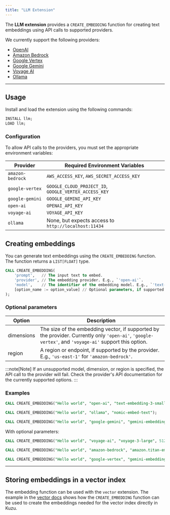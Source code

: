 ```yaml
---
title: "LLM Extension"
---
```


The **LLM extension** provides a `CREATE_EMBEDDING` function for creating text embeddings using API calls to supported providers.

We currently support the following providers:

* [OpenAI](https://platform.openai.com/docs/guides/embeddings)
* [Amazon Bedrock](https://docs.aws.amazon.com/bedrock/latest/userguide/titan-embedding-models.html)
* [Google Vertex](https://cloud.google.com/vertex-ai/generative-ai/docs/embeddings/get-text-embeddings)
* [Google Gemini](https://ai.google.dev/gemini-api/docs/embeddings)
* [Voyage AI](https://docs.voyageai.com/docs/embeddings)
* [Ollama](https://ollama.com/blog/embedding-models)
---

## Usage

Install and load the extension using the following commands:

```sql
INSTALL llm;
LOAD llm;
```

### Configuration

To allow API calls to the providers, you must set the appropriate environment variables:

| Provider | Required Environment Variables |
| --- | --- |
| `amazon-bedrock` | `AWS_ACCESS_KEY`, `AWS_SECRET_ACCESS_KEY` |
| `google-vertex` | `GOOGLE_CLOUD_PROJECT_ID`, `GOOGLE_VERTEX_ACCESS_KEY` |
| `google-gemini` | `GOOGLE_GEMINI_API_KEY` |
| `open-ai` | `OPENAI_API_KEY` |
| `voyage-ai` | `VOYAGE_API_KEY` |
| `ollama` | None, but expects access to `http://localhost:11434` |

## Creating embeddings

You can generate text embeddings using the `CREATE_EMBEDDING` function. The function returns a `LIST[FLOAT]` type.

```sql
CALL CREATE_EMBEDDING(
    'prompt',   // The input text to embed.
    'provider', // The embedding provider. E.g., `'open-ai'`.
    'model',    // The identifier of the embedding model. E.g., `'text-embedding-3-small'`.
    [option_name := option_value] // Optional parameters, if supported by the provider.
);
```

### Optional parameters

| Option | Description | 
|--------|-------------| 
| dimensions    | The size of the embedding vector, if supported by the provider. Currently only `'open-ai'`, `'google-vertex'`, and `'voyage-ai'` support this option. |
| region    | A region or endpoint, if supported by the provider. E.g., `'us-east-1'` for `'amazon-bedrock'`. |

:::note[Note]
If an unsupported model, dimension, or region is specified, the API call to the provider will fail. Check the provider's API documentation for the currently supported options.
:::

### Examples

```sql
CALL CREATE_EMBEDDING("Hello world", "open-ai", "text-embedding-3-small");

CALL CREATE_EMBEDDING("Hello world", "ollama", "nomic-embed-text");

CALL CREATE_EMBEDDING("Hello world", "google-gemini", "gemini-embedding-exp-03-07");
```

With optional parameters:

```sql
CALL CREATE_EMBEDDING("Hello world", "voyage-ai", "voyage-3-large", 512);

CALL CREATE_EMBEDDING("Hello world", "amazon-bedrock", "amazon.titan-embed-text-v1", "us-east-1");

CALL CREATE_EMBEDDING("Hello world", "google-vertex", "gemini-embedding-001", 256, "us-east1");
```
---

## Storing embeddings in a vector index

The embedding function can be used with the `vector` extension. The example in the [vector docs](/extensions/vector) shows how the `CREATE_EMBEDDING` function can be used to create the embeddings needed for the vector index directly in Kuzu.
